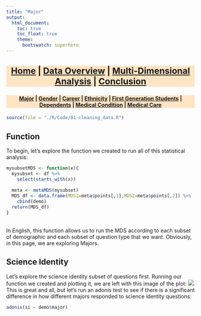 ```yaml
---
title: "Major"
output:
  html_document:
    toc: true
    toc_float: true
    theme:
      bootswatch: superhero
---
```


<h3 style="background-color:bisque;text-align:center;font-size:165%;">[Home](https://pbischoff3.github.io/) | [Data Overview](https://pbischoff3.github.io/data_overview/) | [Multi-Dimensional Analysis](https://pbischoff3.github.io/mutli_dimensional_analysis/) | [Conclusion](https://pbischoff3.github.io/Conclusion/)</h3>

<h4 style="background-color:bisque;text-align:center;font-size:102%;">[Major](https://pbischoff3.github.io/mutli_dimensional_analysis/Major/) | [Gender](https://pbischoff3.github.io/mutli_dimensional_analysis/Gender/) | [Career](https://pbischoff3.github.io/mutli_dimensional_analysis/career/) | [Ethnicity](https://pbischoff3.github.io/mutli_dimensional_analysis/Ethnicity/) | [First Generation Students](https://pbischoff3.github.io/mutli_dimensional_analysis/fgs/) | [Dependents](https://pbischoff3.github.io/mutli_dimensional_analysis/dependents/)      | [Medical Condition](https://pbischoff3.github.io/mutli_dimensional_analysis/medical_condition/) | [Medical Care](https://pbischoff3.github.io/mutli_dimensional_analysis/medical_care/)</h4>
  
```r
source(file = "./R/Code/01-cleaning_data.R")
```


## Function
To begin, let's explore the function we created to run all of this statistical analysis:
```r
mysubsetMDS <- function(x){
  mysubset <- df %>% 
    select(starts_with(x))
  
  meta <- metaMDS(mysubset)
  MDS_df <- data.frame(MDS1=meta$points[,1],MDS2=meta$points[,2]) %>%
    cbind(demo)
  return(MDS_df)
}
```
<br>
In English, this function allows us to run the MDS according to each subset of demographic and each subset of question type that we want. Obviously, in this page, we are exploring Majors.

## Science Identity
Let's explore the science identity subset of questions first. Running our function we created and plotting it, we are left with this image of the plot:
![](../../R/Images/major/si.png)
This is great and all, but let's run an adonis test to see if there is a significant difference in how different majors responded to science identity questions:
```r
adonis(si ~ demo$major)
```


